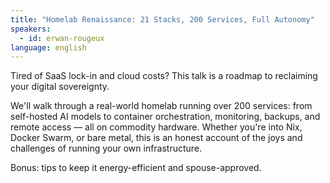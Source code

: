```yaml
---
title: "Homelab Renaissance: 21 Stacks, 200 Services, Full Autonomy"
speakers:
  - id: erwan-rougeux
language: english
---
```


Tired of SaaS lock-in and cloud costs? This talk is a roadmap to reclaiming your digital sovereignty.

We'll walk through a real-world homelab running over 200 services: from self-hosted AI models to container orchestration, monitoring, backups, and remote access — all on commodity hardware. Whether you're into Nix, Docker Swarm, or bare metal, this is an honest account of the joys and challenges of running your own infrastructure. 

Bonus: tips to keep it energy-efficient and spouse-approved.
